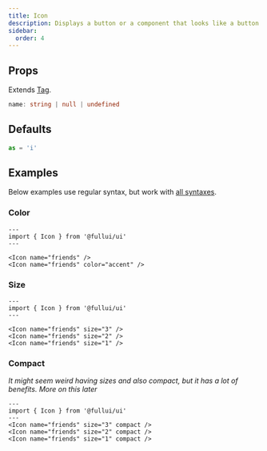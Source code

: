 ```yaml
---
title: Icon
description: Displays a button or a component that looks like a button.
sidebar:
  order: 4
---
```


## Props
Extends [Tag](/components/tag).
```ts
name: string | null | undefined
```

## Defaults
```ts
as = 'i'
```

## Examples
Below examples use regular syntax, but work with [all syntaxes](/guides/components#syntax).

### Color
```astro live
---
import { Icon } from '@fullui/ui'
---

<Icon name="friends" />
<Icon name="friends" color="accent" />
```

### Size
```astro live
---
import { Icon } from '@fullui/ui'
---

<Icon name="friends" size="3" />
<Icon name="friends" size="2" />
<Icon name="friends" size="1" />
```

### Compact
*It might seem weird having sizes and also compact, but it has a lot of benefits. More on this later*
```astro live
---
import { Icon } from '@fullui/ui'
---
<Icon name="friends" size="3" compact />
<Icon name="friends" size="2" compact />
<Icon name="friends" size="1" compact />
```
